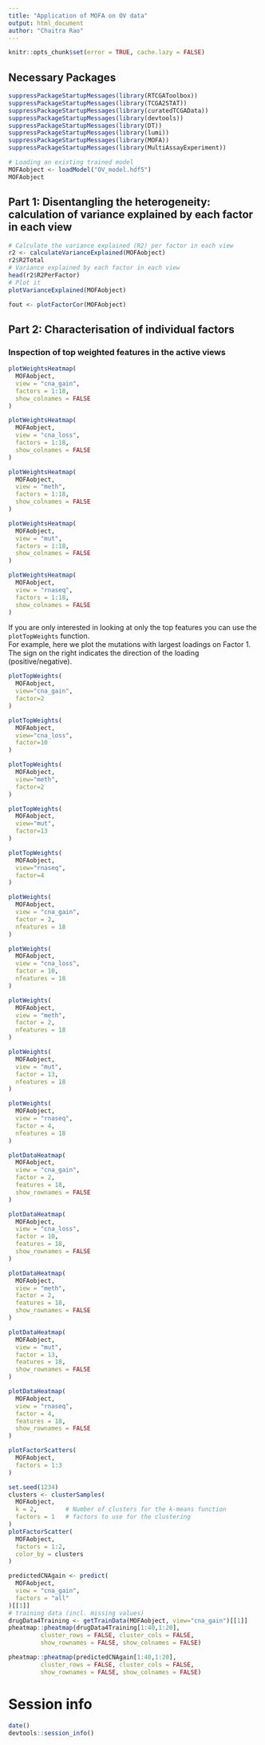 ```yaml
---
title: "Application of MOFA on OV data"
output: html_document
author: "Chaitra Rao"
---
```


```r
knitr::opts_chunk$set(error = TRUE, cache.lazy = FALSE)
```

## Necessary Packages

```r
suppressPackageStartupMessages(library(RTCGAToolbox))
suppressPackageStartupMessages(library(TCGA2STAT))
suppressPackageStartupMessages(library(curatedTCGAData))
suppressPackageStartupMessages(library(devtools))
suppressPackageStartupMessages(library(DT))
suppressPackageStartupMessages(library(lumi))
suppressPackageStartupMessages(library(MOFA))
suppressPackageStartupMessages(library(MultiAssayExperiment))
```


```r
# Loading an existing trained model
MOFAobject <- loadModel("OV_model.hdf5")
MOFAobject
```

## Part 1: Disentangling the heterogeneity: calculation of variance explained by each factor in each view

```r
# Calculate the variance explained (R2) per factor in each view 
r2 <- calculateVarianceExplained(MOFAobject)
r2$R2Total
# Variance explained by each factor in each view
head(r2$R2PerFactor)
# Plot it
plotVarianceExplained(MOFAobject)
```

```r
fout <- plotFactorCor(MOFAobject)
```

## Part 2: Characterisation of individual factors
### Inspection of top weighted features in the active views

```r
plotWeightsHeatmap(
  MOFAobject, 
  view = "cna_gain", 
  factors = 1:18,
  show_colnames = FALSE
)
```

```r
plotWeightsHeatmap(
  MOFAobject, 
  view = "cna_loss", 
  factors = 1:18,
  show_colnames = FALSE
)
```

```r
plotWeightsHeatmap(
  MOFAobject, 
  view = "meth", 
  factors = 1:18,
  show_colnames = FALSE
)
```

```r
plotWeightsHeatmap(
  MOFAobject, 
  view = "mut", 
  factors = 1:18,
  show_colnames = FALSE
)
```

```r
plotWeightsHeatmap(
  MOFAobject, 
  view = "rnaseq", 
  factors = 1:18,
  show_colnames = FALSE
)
```


If you are only interested in looking at only the top features you can use the `plotTopWeights` function.  
For example, here we plot the mutations with largest loadings on Factor 1. The sign on the right indicates the direction of the loading (positive/negative).
```r
plotTopWeights(
  MOFAobject, 
  view="cna_gain", 
  factor=2
)
```

```r
plotTopWeights(
  MOFAobject, 
  view="cna_loss", 
  factor=10
)
```

```r
plotTopWeights(
  MOFAobject, 
  view="meth", 
  factor=2
)
```

```r
plotTopWeights(
  MOFAobject, 
  view="mut", 
  factor=13
)
```

```r
plotTopWeights(
  MOFAobject, 
  view="rnaseq", 
  factor=4
)
```


```r
plotWeights(
  MOFAobject, 
  view = "cna_gain", 
  factor = 2, 
  nfeatures = 18
)
```


```r
plotWeights(
  MOFAobject, 
  view = "cna_loss", 
  factor = 10, 
  nfeatures = 18
)
```

```r
plotWeights(
  MOFAobject, 
  view = "meth", 
  factor = 2, 
  nfeatures = 18
)
```

```r
plotWeights(
  MOFAobject, 
  view = "mut", 
  factor = 13, 
  nfeatures = 18
)
```

```r
plotWeights(
  MOFAobject, 
  view = "rnaseq", 
  factor = 4, 
  nfeatures = 18
)
```


```r
plotDataHeatmap(
  MOFAobject, 
  view = "cna_gain", 
  factor = 2, 
  features = 18, 
  show_rownames = FALSE
)
```

```r
plotDataHeatmap(
  MOFAobject, 
  view = "cna_loss", 
  factor = 10, 
  features = 18, 
  show_rownames = FALSE
)
```

```r
plotDataHeatmap(
  MOFAobject, 
  view = "meth", 
  factor = 2, 
  features = 18, 
  show_rownames = FALSE
)
```

```r
plotDataHeatmap(
  MOFAobject, 
  view = "mut", 
  factor = 13, 
  features = 18, 
  show_rownames = FALSE
)
```

```r
plotDataHeatmap(
  MOFAobject, 
  view = "rnaseq", 
  factor = 4, 
  features = 18, 
  show_rownames = FALSE
)
```


```r
plotFactorScatters(
  MOFAobject,
  factors = 1:3
)
```

```r
set.seed(1234)
clusters <- clusterSamples(
  MOFAobject, 
  k = 2,        # Number of clusters for the k-means function
  factors = 1   # factors to use for the clustering
)
plotFactorScatter(
  MOFAobject, 
  factors = 1:2, 
  color_by = clusters
)
```

```r
predictedCNAgain <- predict(
  MOFAobject,
  view = "cna_gain",
  factors = "all"
)[[1]]
# training data (incl. missing values)
drugData4Training <- getTrainData(MOFAobject, view="cna_gain")[[1]]
pheatmap::pheatmap(drugData4Training[1:40,1:20],
         cluster_rows = FALSE, cluster_cols = FALSE,
         show_rownames = FALSE, show_colnames = FALSE)

pheatmap::pheatmap(predictedCNAgain[1:40,1:20],
         cluster_rows = FALSE, cluster_cols = FALSE,
         show_rownames = FALSE, show_colnames = FALSE)

```

# Session info

```r
date()
devtools::session_info()
```
